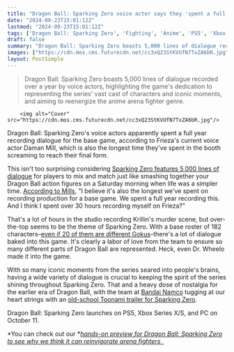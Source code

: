 ```yaml
---
title: "Dragon Ball: Sparking Zero voice actor says they 'spent a full year recording' the game, which makes sense given that it has 182 playable characters"
date: "2024-09-23T15:01:12Z"
lastmod: "2024-09-23T15:01:12Z"
tags: ['Dragon Ball: Sparking Zero', 'Fighting', 'Anime', 'PS5', 'Xbox Series X/S', 'PC', 'Bandai Namco']
draft: false
summary: "Dragon Ball: Sparking Zero boasts 5,000 lines of dialogue recorded over a year by voice actors, highlighting the game's dedication to representing the series' vast cast of characters and iconic moments, and aiming to reenergize the anime arena fighter genre."
images: ["https://cdn.mos.cms.futurecdn.net/cc3xQ23StKVUfN7TxZA6bR.jpg"]
layout: PostSimple
---
```

> Dragon Ball: Sparking Zero boasts 5,000 lines of dialogue recorded over a year by voice actors, highlighting the game's dedication to representing the series' vast cast of characters and iconic moments, and aiming to reenergize the anime arena fighter genre.


        <img alt="Cover" src="https://cdn.mos.cms.futurecdn.net/cc3xQ23StKVUfN7TxZA6bR.jpg"/>
        
Dragon Ball: Sparking Zero's voice actors apparently spent a full year recording dialogue for the base game, according to Frieza's current voice actor Daman Mill, which is also the longest time they've spent in the booth screaming to reach their final form. 

This isn't too surprising considering [Sparking Zero features 5,000 lines of dialogue](https://www.gamesradar.com/games/fighting/dragon-ball-sparking-zero-has-5000-dialogue-lines-you-can-use-to-live-out-your-wildest-fan-fiction-ideas-in-custom-battle/) for players to mix and match just like smashing together your Dragon Ball action figures on a Saturday morning when life was a simpler time. [According to Mills](https://x.com/DamanMills/status/1837635311708655993), "I believe it's also the longest we've spent on recording production for a base game. We spent a full year recording this. And I think I spent over 30 hours recording myself on Frieza?"

That's a lot of hours in the studio recording Krillin's murder scene, but over-the-top seems to be the theme of Sparking Zero. With a base roster of 182 characters–[even if 20 of them are different Gokus](https://www.gamesradar.com/games/fighting/dragon-ball-sparking-zero-full-roster-at-launch-will-include-182-fighters-with-20-gokus-15-vegetas-and-naturally-just-one-lonely-krillin/)–there's a lot of dialogue baked into this game. It's clearly a labor of love from the team to ensure so many different parts of Dragon Ball are represented. Heck, even Dr. Wheelo made it into the game.

With so many iconic moments from the series seared into people's brains, having a wide variety of dialogue is crucial to keeping the spirit of the series shining throughout Sparking Zero. That and a heavy dose of nostalgia for the earlier era of Dragon Ball, with the team at [Bandai Namco](https://www.gamesradar.com/tag/bandai-namco/) tugging at our heart strings with an [old-school Toonami trailer for Sparking Zero](https://www.gamesradar.com/games/fighting/youve-been-waiting-for-this-moment-new-dragon-ball-sparkling-zero-trailer-is-straight-up-90s-toonami-nostalgia/). 

Dragon Ball: Sparking Zero launches on PS5, Xbox Series X/S, and PC on October 11.

*You can check out our *[<em>hands-on preview for Dragon Ball: Sparking Zero to see why we think it can reinvigorate arena fighters  </em>](https://www.gamesradar.com/games/fighting/after-playing-dragon-ball-sparking-zero-im-convinced-it-has-what-it-takes-to-reinvigorate-anime-arena-fighters/)
        